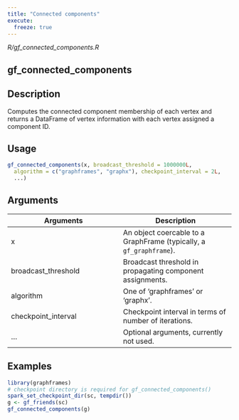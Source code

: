 ```yaml
---
title: "Connected components"
execute:
  freeze: true
---
```


*R/gf_connected_components.R*

## gf_connected_components

## Description
Computes the connected component membership of each vertex and returns a DataFrame    of vertex information with each vertex assigned a component ID. 


## Usage
```r
gf_connected_components(x, broadcast_threshold = 1000000L, 
  algorithm = c("graphframes", "graphx"), checkpoint_interval = 2L, 
  ...) 
```

## Arguments
|Arguments|Description|
|---|---|
| x | An object coercable to a GraphFrame (typically, a `gf_graphframe`). |
| broadcast_threshold | Broadcast threshold in propagating component assignments. |
| algorithm | One of 'graphframes' or 'graphx'. |
| checkpoint_interval | Checkpoint interval in terms of number of iterations. |
| ... | Optional arguments, currently not used. |





## Examples
```r
library(graphframes)
# checkpoint directory is required for gf_connected_components() 
spark_set_checkpoint_dir(sc, tempdir()) 
g <- gf_friends(sc) 
gf_connected_components(g) 
```


